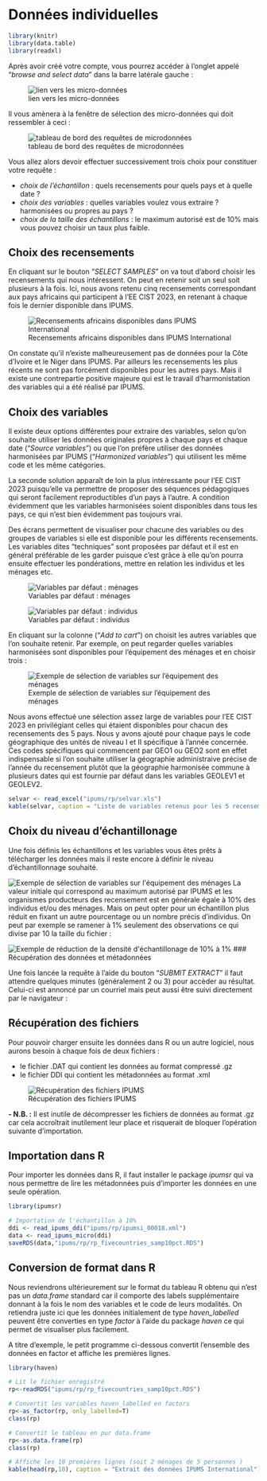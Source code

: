 # Données individuelles

```r
library(knitr)
library(data.table)
library(readxl)
```



Après avoir créé votre compte, vous pourrez accéder à l'onglet appelé "*browse and select data*" dans la barre latérale gauche :

![lien vers les micro-données](img/ipums_002.png)

Il vous amènera à la fenêtre de sélection des micro-données qui doit ressembler à ceci :

![tableau de bord des requêtes de microdonnées](img/ipums_003.png)

Vous allez alors devoir effectuer successivement trois choix pour constituer votre requête :

-   *choix de l'échantillon* : quels recensements pour quels pays et à quelle date ?
-   *choix des variables* : quelles variables voulez vous extraire ? harmonisées ou propres au pays ?
-   *choix de la taille des échantillons* : le maximum autorisé est de 10% mais vous pouvez choisir un taux plus faible.

## Choix des recensements

En cliquant sur le bouton "*SELECT SAMPLES*" on va tout d'abord choisir les recensements qui nous intéressent. On peut en retenir soit un seul soit plusieurs à la fois. Ici, nous avons retenu cinq recensements correspondant aux pays africains qui participent à l'EE CIST 2023, en retenant à chaque fois le dernier disponible dans IPUMS.

![Recensements africains disponibles dans IPUMS International](img/ipums_004.png)

On constate qu'il n'existe malheureusement pas de données pour la Côte d'Ivoire et le Niger dans IPUMS. Par ailleurs les recensements les plus récents ne sont pas forcément disponibles pour les autres pays. Mais il existe une contrepartie positive majeure qui est le travail d'harmonistation des variables qui a été réalisé par IPUMS.

## Choix des variables

Il existe deux options différentes pour extraire des variables, selon qu'on souhaite utiliser les données originales propres à chaque pays et chaque date ("*Source variables*") ou que l'on préfère utiliser des données harmonisées par IPUMS ("*Harmonized variables*") qui utilisent les même code et les même catégories.

La seconde solution apparaît de loin la plus intéressante pour l'EE CIST 2023 puisqu'elle va permettre de proposer des séquences pédagogiques qui seront facilement reproductibles d'un pays à l'autre. A condition évidemment que les variables harmonisées soient disponibles dans tous les pays, ce qui n'est bien évidemment pas toujours vrai.

Des écrans permettent de visualiser pour chacune des variables ou des groupes de variables si elle est disponible pour les différents recensements. Les variables dites "techniques" sont proposées par défaut et il est en général préférable de les garder puisque c'est grâce à elle qu'on pourra ensuite effectuer les pondérations, mettre en relation les individus et les ménages etc.

![Variables par défaut : ménages](img/ipums_006.png)

![Variables par défaut : individus](img/ipums_007.png)

En cliquant sur la colonne ("*Add to cart*") on choisit les autres variables que l'on souhaite retenir. Par exemple, on peut regarder quelles variables harmonisées sont disponibles pour l'équipement des ménages et en choisir trois :

![Exemple de sélection de variables sur l'équipement des ménages](img/ipums_005.png)

Nous avons effectué une sélection assez large de variables pour l'EE CIST 2023 en privilégiant celles qui étaient disponibles pour chacun des recensements des 5 pays. Nous y avons ajouté pour chaque pays le code géographique des unités de niveau I et II spécifique à l'année concernée. Ces codes spécifiques qui commencent par GEO1 ou GEO2  sont en effet indispensable si l'on souhaite utiliser la géographie administraive précise de l'année du recensement plutôt que la géographie harmonisée commune à plusieurs dates qui est fournie par défaut dans les variables GEOLEV1 et GEOLEV2.  

```r
selvar <- read_excel("ipums/rp/selvar.xls")
kable(selvar, caption = "Liste de variables retenus pour les 5 recensements")
```

## Choix du niveau d'échantillonage

Une fois définis les échantillons et les variables vous êtes prêts à télécharger les données mais il reste encore à définir le niveau d'échantillonnage souhaité.

![Exemple de sélection de variables sur l\'équipement des ménages](img/ipums_008.png) La valeur initiale qui correspond au maximum autorisé par IPUMS et les organismes producteurs des recensement est en générale égale à 10% des individus et/ou des ménages. Mais on peut opter pour un échantillon plus réduit en fixant un autre pourcentage ou un nombre précis d'individus. On peut par exemple se ramener à 1% seulement des observations ce qui divise par 10 la taille du fichier :

![Exemple de réduction de la densité d\'échantillonage de 10% à 1%](img/ipums_009.png) \### Récupération des données et métadonnées

Une fois lancée la requête à l'aide du bouton "*SUBMIT EXTRACT*" il faut attendre quelques minutes (généralement 2 ou 3) pour accèder au résultat. Celui-ci est annoncé par un courriel mais peut aussi être suivi directement par le navigateur :

## Récupération des fichiers

Pour pouvoir charger ensuite les données dans R ou un autre logiciel, nous aurons besoin à chaque fois de deux fichiers :

-   le fichier .DAT qui contient les données au format compressé .gz
-   le fichier DDI qui contient les métadonnées au format .xml

![Récupération des fichiers IPUMS](img/ipums_011.png)

**- N.B. :** Il est inutile de décompresser les fichiers de données au format .gz car cela accroîtrait inutilement leur place et risquerait de bloquer l'opération suivante d'importation.

## Importation dans R

Pour importer les données dans R, il faut installer le package *ipumsr* qui va nous permettre de lire les métadonnées puis d'importer les données en une seule opération.

```r
library(ipumsr)

# Importation de l'échantillon à 10%
ddi <- read_ipums_ddi("ipums/rp/ipumsi_00018.xml")
data <- read_ipums_micro(ddi)
saveRDS(data,"ipums/rp/rp_fivecountries_samp10pct.RDS")
```

## Conversion de format dans R

Nous reviendrons ultérieurement sur le format du tableau R obtenu qui n'est pas un *data.frame* standard car il comporte des labels supplémentaire donnant à la fois le nom des variables et le code de leurs modalités. On retiendra juste ici que les données initialement de type *haven_labelled* peuvent être converties en type *factor* à l'aide du package *haven* ce qui permet de visualiser plus facilement.

A titre d'exemple, le petit programme ci-dessous convertit l'ensemble des données en factor et affiche les premières lignes.

```r
library(haven)

# Lit le fichier enregistré
rp<-readRDS("ipums/rp/rp_fivecountries_samp10pct.RDS")

# Convertit les variables haven_labelled en factors
rp<-as_factor(rp, only_labelled=T)
class(rp)

# Convertit le tableau en pur data.frame
rp<-as.data.frame(rp)
class(rp)

# Affiche les 10 premières lignes (soit 2 ménages de 5 personnes )
kable(head(rp,10), caption = "Extrait des données IPUMS International")
```
